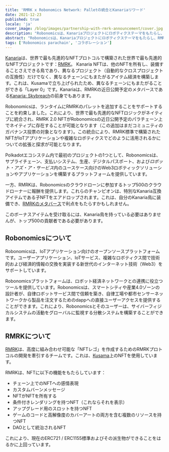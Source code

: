 ```yaml
---
title: 'RMRK x Robonomics Network: Palletの統合とKanariaリワード'
date: 2021-12-23
published: true
locale: 'ja'
cover_image: /blog/images/partnership-with-rmrk-announcement/cover.jpg
description: "Robonomicsは、Kanariaプロジェクトにロボティクステーマをもたらし、RMRK2.0標準をサポートするためにRMRKと提携したことを喜んでお知らせします！Kanariaは、世界で最も先進的なNFTプロトコルで構築された世界で最も先進的なNFTプロジェクトです：RMRK。"
abstract: "Robonomicsは、Kanariaプロジェクトにロボティクステーマをもたらし、RMRK2.0標準をサポートするためにRMRKと提携したことを喜んでお知らせします！Kanariaは、世界で最も先進的なNFTプロトコルで構築された世界で最も先進的なNFTプロジェクトです：RMRK。"
tags: ['Robonomics parachain', 'コラボレーション']
---
```


[Kanaria](https://kanaria.rmrk.app/)は、世界で最も先進的なNFTプロトコルで構築された世界で最も先進的なNFTプロジェクトです：[RMRK](https://rmrk.app/)。
Kanaria NFTは、他のNFTを所有し、装備することさえできる鳥であり、異なるプロジェクト（自動的なクロスプロジェクトの互換性）だけでなく、異なるチェーンにもまたがるアイテム経済を構築します。これは、Kusamaで立ち上げられたため、異なるチェーンにもまたがることができる「Layer 0」です。Kanariaは、RMRKの近日公開予定のメタバースである[Kanaria: Skybreach](https://url.rmrk.app/meta)の前身でもあります。

Robonomicsは、ランタイムにRMRKのパレットを追加することをサポートすることを約束しました。これにより、世界で最も先進的なNFTロジックがネイティブに統合され、RMRK 2.0 NFTがRobonomicsの近日公開予定のパラチェーン上でネイティブに存在することが可能となります（この追加はまだコミュニティのガバナンス投票の対象となります）。この統合により、RMRK標準で構築されたNFTがIoTアプリケーションや複雑なロボティクスでどのように活用されるかについての拡張と探求が可能となります。

Polkadotエコシステム内で最初のプロジェクトの1つとして、Robonomicsは、サプライチェーン、支払いシステム、生産、デジタルパスポート、および*ロボット・アズ・ア・サービス*内のユースケース向けのWeb3ロボティックソリューションやアプリケーションを構築するプラットフォームを提供しています。

一方、RMRKは、Robonomicsのクラウドローンに参加するトップ500のクラウドローナーに報酬を提供します。これらのチャンピオンは、特別なKanaria互換アイテムである子NFTをエアドロップされます。これは、自分のKanaria鳥に装備でき、[RMRKのメタバース](https://url.rmrk.app/meta)で利点をもたらすかもしれません。

このボーナスアイテムを受け取るには、Kanaria鳥を持っている必要はありませんが、トップ500の貢献者である必要があります。

## Robonomicsについて

Robonomicsは、IoTアプリケーション向けのオープンソースプラットフォームです。ユーザーアプリケーション、IoTサービス、複雑なロボティクス間で技術的および経済的情報の交換を実装する新世代のインターネット技術（Web3）をサポートしています。

Robonomicsプラットフォームは、ロボット経済ネットワークとの連携に役立つツールを提供しています。Robonomicsは、スマートシティや産業4.0ゾーンの設計者が、自律ロボットサービス間で信頼を築き、自律工場や都市センサーネットワークから製品を注文するためのdappへの直接ユーザーアクセスを提供することができます。これにより、Robonomicsとそのユーザーは、サイバーフィジカルシステムの活動をグローバルに監視する分散システムを構築することができます。


## RMRKについて

[RMRK](https://rmrk.app/)は、高度に組み合わせ可能な「NFTレゴ」を作成するためのRMRKプロトコルの開発を牽引するチームです。これは、[Kusama](https://kusama.network/)上のNFTを使用しています。

RMRKは、NFTに以下の機能をもたらしています：

* チェーン上でのNFTへの感情表現
* カスタムバーンメッセージ
* NFTがNFTを所有する
* 条件付きレンダリングを持つNFT（これならそれを表示）
* アップグレード用のスロットを持つNFT
* ゲームのコードと高解像度のカバーアートの両方を含む複数のリソースを持つNFT
* DAOとして統治されるNFT

これにより、現在のERC721 / ERC1155標準およびその派生物ができることをはるかに上回っています。